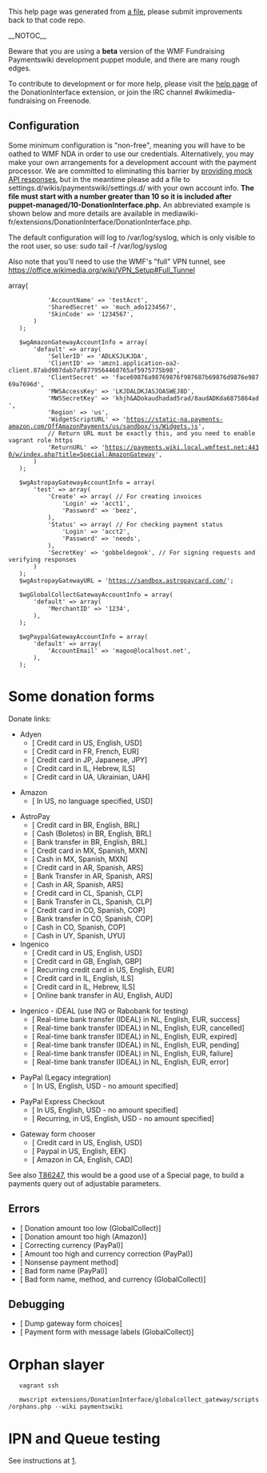 This help page was generated from [http://git.wikimedia.org/blob/mediawiki%2Fvagrant.git/HEAD/puppet%2Fmodules%2Fpayments%2Ffiles%2FMain_Page.wiki a file], please submit improvements back to that code repo.

__NOTOC__

Beware that you are using a '''beta''' version of the WMF Fundraising Paymentswiki development puppet module, and there are many rough edges.

To contribute to development or for more help, please visit the [https://www.mediawiki.org/wiki/Extension:DonationInterface help page] of the DonationInterface extension, or join the IRC channel #wikimedia-fundraising on Freenode.

== Configuration ==

Some minimum configuration is "non-free", meaning you will have to be oathed to WMF NDA in order to use our credentials.  Alternatively, you may make your own arrangements for a development account with the payment processor.  We are committed to eliminating this barrier by [https://phabricator.wikimedia.org/T89188 providing mock API responses], but in the meantime please add a file to settings.d/wikis/paymentswiki/settings.d/ with your own account info. '''The file must start with a number greater than 10 so it is included after puppet-managed/10-DonationInterface.php.''' An abbreviated example is shown below and more details are available in mediawiki-fr/extensions/DonationInterface/DonationInterface.php.

The default configuration will log to /var/log/syslog, which is only visible to the root user, so use: sudo tail -f /var/log/syslog

Also note that you'll need to use the WMF's "full" VPN tunnel, see https://office.wikimedia.org/wiki/VPN_Setup#Full_Tunnel

    <?php
    # settings.d/wikis/paymentswiki/settings.d/20-DI-test-accounts.php
    
    $wgAdyenGatewayURL = 'https://test.adyen.com';
    $wgAdyenGatewayAccountInfo = array(
        'test' => array(
            'AccountName' => 'testAcct',
            'SharedSecret' => 'much_ado1234567',
            'SkinCode' => '1234567',
        )
    );
    
    $wgAmazonGatewayAccountInfo = array(
        'default' => array(
            'SellerID' => 'ADLKSJLKJDA',
            'ClientID' => 'amzn1.application-oa2-client.87abd987dab7af8779564468765af5975775b98',
            'ClientSecret' => 'face69876a98769876f987687b69876d9876e98769a7696d',
            'MWSAccessKey' => 'LKJDALDKJASJOASWEJ8D',
            'MWSSecretKey' => 'khjh&ADokaudhadad5rad/8audADKda6875864ad',
            'Region' => 'us',
            'WidgetScriptURL' => 'https://static-na.payments-amazon.com/OffAmazonPayments/us/sandbox/js/Widgets.js',
            // Return URL must be exactly this, and you need to enable vagrant role https
            'ReturnURL' => 'https://payments.wiki.local.wmftest.net:4430/w/index.php?title=Special:AmazonGateway',
        )
    );
    
    $wgAstropayGatewayAccountInfo = array(
        'test' => array(
            'Create' => array( // For creating invoices
                'Login' => 'acct1',
                'Password' => 'beez',
            ),
            'Status' => array( // For checking payment status
                'Login' => 'acct2',
                'Password' => 'needs',
            ),
            'SecretKey' => 'gobbeldegook', // For signing requests and verifying responses
        )
    );
    $wgAstropayGatewayURL = 'https://sandbox.astropaycard.com/';
    
    $wgGlobalCollectGatewayAccountInfo = array(
        'default' => array(
            'MerchantID' => '1234',
        ),
    );
    
    $wgPaypalGatewayAccountInfo = array(
        'default' => array(
            'AccountEmail' => 'magoo@localhost.net',
        ),
    );

= Some donation forms =
Donate links:
* Adyen
** [{{fullurl:Special:AdyenGateway|appeal=JimmyQuote&payment_method=cc&recurring=&uselang=en&language=en&currency_code=USD&amount=10&country=US&ffname=adyen}} Credit card in US, English, USD]
** [{{fullurl:Special:AdyenGateway|appeal=JimmyQuote&payment_method=cc&recurring=&uselang=fr&language=fr&currency_code=EUR&amount=10&country=FR&ffname=adyen}} Credit card in FR, French, EUR]
** [{{fullurl:Special:AdyenGateway|appeal=JimmyQuote&payment_method=cc&recurring=&uselang=ja&language=ja&currency_code=JPY&amount=250&country=JP&ffname=adyen}} Credit card in JP, Japanese, JPY]
** [{{fullurl:Special:AdyenGateway|appeal=JimmyQuote&payment_method=cc&recurring=&uselang=he&language=he&currency_code=ILS&amount=100&country=IL&ffname=adyen}} Credit card in IL, Hebrew, ILS]
** [{{fullurl:Special:AdyenGateway|appeal=JimmyQuote&payment_method=cc&recurring=&uselang=uk&language=uk&currency_code=UAH&amount=100&country=UA&ffname=adyen}} Credit card in UA, Ukrainian, UAH]

* Amazon
** [{{fullurl:Special:AmazonGateway|currency_code=USD&country=US&amount=1&ffname=amazon}} In US, no language specified, USD]

* AstroPay
** [{{fullurl:Special:AstroPayGateway|appeal=JimmyQuote&payment_method=cc&recurring=&uselang=en&language=en&currency_code=BRL&amount=100&country=BR&ffname=astropay}} Credit card in BR, English, BRL]
** [{{fullurl:Special:AstroPayGateway|appeal=JimmyQuote&payment_method=cash&recurring=&uselang=en&language=en&currency_code=BRL&amount=100&country=BR&ffname=astropay}} Cash (Boletos) in BR, English, BRL]
** [{{fullurl:Special:AstroPayGateway|appeal=JimmyQuote&payment_method=bt&recurring=&uselang=en&language=en&currency_code=BRL&amount=100&country=BR&ffname=astropay}} Bank transfer in BR, English, BRL]
** [{{fullurl:Special:AstroPayGateway|appeal=JimmyQuote&payment_method=cc&recurring=&uselang=es&language=es&currency_code=MXN&amount=100&country=MX&ffname=astropay-mx}} Credit card in MX, Spanish, MXN]
** [{{fullurl:Special:AstroPayGateway|appeal=JimmyQuote&payment_method=cash&recurring=&uselang=es&language=es&currency_code=MXN&amount=100&country=MX&ffname=astropay-mx}} Cash in MX, Spanish, MXN]
** [{{fullurl:Special:AstroPayGateway|appeal=JimmyQuote&payment_method=cc&recurring=&uselang=es&language=es&currency_code=ARS&amount=100&country=AR&ffname=astropay-ar}} Credit card in AR, Spanish, ARS]
** [{{fullurl:Special:AstroPayGateway|appeal=JimmyQuote&payment_method=bt&recurring=&uselang=es&language=es&currency_code=ARS&amount=100&country=AR&ffname=astropay-ar}} Bank Transfer in AR, Spanish, ARS]
** [{{fullurl:Special:AstroPayGateway|appeal=JimmyQuote&payment_method=cash&recurring=&uselang=es&language=es&currency_code=ARS&amount=100&country=AR&ffname=astropay-ar}} Cash in AR, Spanish, ARS]
** [{{fullurl:Special:AstroPayGateway|appeal=JimmyQuote&payment_method=cc&recurring=&uselang=es&language=es&currency_code=CLP&amount=5000&country=CL&ffname=astropay-cl}} Credit card in CL, Spanish, CLP]
** [{{fullurl:Special:AstroPayGateway|appeal=JimmyQuote&payment_method=bt&recurring=&uselang=es&language=es&currency_code=CLP&amount=5000&country=CL&ffname=astropay-cl}} Bank Transfer in CL, Spanish, CLP]
** [{{fullurl:Special:AstroPayGateway|appeal=JimmyQuote&payment_method=cc&recurring=&uselang=es&language=es&currency_code=COP&amount=5000&country=CO&ffname=astropay-co}} Credit card in CO, Spanish, COP]
** [{{fullurl:Special:AstroPayGateway|appeal=JimmyQuote&payment_method=bt&recurring=&uselang=es&language=es&currency_code=COP&amount=5000&country=CO&ffname=astropay-co}} Bank transfer in CO, Spanish, COP]
** [{{fullurl:Special:AstroPayGateway|appeal=JimmyQuote&payment_method=cash&recurring=&uselang=es&language=es&currency_code=COP&amount=5000&country=CO&ffname=astropay-co}} Cash in CO, Spanish, COP]
** [{{fullurl:Special:AstroPayGateway|appeal=JimmyQuote&payment_method=cash&recurring=&uselang=es&language=es&currency_code=UYU&amount=5000&country=UY&ffname=astropay-uy}} Cash in UY, Spanish, UYU]
* Ingenico
** [{{fullurl:Special:GlobalCollectGateway|appeal=JimmyQuote&ffname=cc-vmad&payment_method=cc&recurring=&uselang=en&language=en&currency_code=USD&amount=10&country=US}} Credit card in US, English, USD]
** [{{fullurl:Special:GlobalCollectGateway|appeal=JimmyQuote&ffname=cc-vmad&payment_method=cc&recurring=&uselang=en&language=en&currency_code=GBP&country=GB&amount=2.01}} Credit card in GB, English, GBP]
** [{{fullurl:Special:GlobalCollectGateway|appeal=JimmyQuote&ffname=rcc-vmad&payment_method=cc&recurring=1&uselang=en&language=en&currency_code=EUR&country=US&amount=2.01}} Recurring credit card in US, English, EUR]
** [{{fullurl:Special:GlobalCollectGateway|appeal=JimmyQuote&ffname=cc-vmad&payment_method=cc&recurring=&uselang=en&language=en&currency_code=ILS&country=IL&amount=20.01}} Credit card in IL, English, ILS]
** [{{fullurl:Special:GlobalCollectGateway|appeal=JimmyQuote&ffname=cc-vmad&payment_method=cc&recurring=&uselang=he&language=he&currency_code=ILS&country=IL&amount=20.01}} Credit card in IL, Hebrew, ILS]
** [{{fullurl:Special:GlobalCollectGateway|appeal=JimmyQuote&recurring=&payment_method=obt&utm_medium=Waystogive&utm_campaign=C11_Waystogive&utm_key=&language=en&country=AU&returnto=Thank_You%2Fen&amountGiven=&currency_code=AUD&frequency=onetime&amount=3&uselang=en}} Online bank transfer in AU, English, AUD]

* Ingenico - iDEAL (use ING or Rabobank for testing)
** [{{fullurl:Special:GlobalCollectGateway|appeal=JimmyQuote&ffname=rtbt-ideal-noadd&recurring=&payment_method=rtbt&payment_submethod=rtbt_ideal&utm_source=Waystogive.default%7Edefault%7Edefault%7Edefault%7Econtrol.rtbt.rtbt_ideal&utm_medium=Waystogive&utm_campaign=C11_Waystogive&utm_key=&language=en&country=NL&returnto=Thank_You%2Fen&amountGiven=&currency_code=EUR&frequency=onetime&amount=1&uselang=en}} Real-time bank transfer (IDEAL) in NL, English, EUR, success]
** [{{fullurl:Special:GlobalCollectGateway|appeal=JimmyQuote&ffname=rtbt-ideal-noadd&recurring=&payment_method=rtbt&payment_submethod=rtbt_ideal&utm_source=Waystogive.default%7Edefault%7Edefault%7Edefault%7Econtrol.rtbt.rtbt_ideal&utm_medium=Waystogive&utm_campaign=C11_Waystogive&utm_key=&language=en&country=NL&returnto=Thank_You%2Fen&amountGiven=&currency_code=EUR&frequency=onetime&amount=2&uselang=en}} Real-time bank transfer (IDEAL) in NL, English, EUR, cancelled]
** [{{fullurl:Special:GlobalCollectGateway|appeal=JimmyQuote&ffname=rtbt-ideal-noadd&recurring=&payment_method=rtbt&payment_submethod=rtbt_ideal&utm_source=Waystogive.default%7Edefault%7Edefault%7Edefault%7Econtrol.rtbt.rtbt_ideal&utm_medium=Waystogive&utm_campaign=C11_Waystogive&utm_key=&language=en&country=NL&returnto=Thank_You%2Fen&amountGiven=&currency_code=EUR&frequency=onetime&amount=3&uselang=en}} Real-time bank transfer (IDEAL) in NL, English, EUR, expired]
** [{{fullurl:Special:GlobalCollectGateway|appeal=JimmyQuote&ffname=rtbt-ideal-noadd&recurring=&payment_method=rtbt&payment_submethod=rtbt_ideal&utm_source=Waystogive.default%7Edefault%7Edefault%7Edefault%7Econtrol.rtbt.rtbt_ideal&utm_medium=Waystogive&utm_campaign=C11_Waystogive&utm_key=&language=en&country=NL&returnto=Thank_You%2Fen&amountGiven=&currency_code=EUR&frequency=onetime&amount=4&uselang=en}} Real-time bank transfer (IDEAL) in NL, English, EUR, pending]
** [{{fullurl:Special:GlobalCollectGateway|appeal=JimmyQuote&ffname=rtbt-ideal-noadd&recurring=&payment_method=rtbt&payment_submethod=rtbt_ideal&utm_source=Waystogive.default%7Edefault%7Edefault%7Edefault%7Econtrol.rtbt.rtbt_ideal&utm_medium=Waystogive&utm_campaign=C11_Waystogive&utm_key=&language=en&country=NL&returnto=Thank_You%2Fen&amountGiven=&currency_code=EUR&frequency=onetime&amount=5&uselang=en}} Real-time bank transfer (IDEAL) in NL, English, EUR, failure]
** [{{fullurl:Special:GlobalCollectGateway|appeal=JimmyQuote&ffname=rtbt-ideal-noadd&recurring=&payment_method=rtbt&payment_submethod=rtbt_ideal&utm_source=Waystogive.default%7Edefault%7Edefault%7Edefault%7Econtrol.rtbt.rtbt_ideal&utm_medium=Waystogive&utm_campaign=C11_Waystogive&utm_key=&language=en&country=NL&returnto=Thank_You%2Fen&amountGiven=&currency_code=EUR&frequency=onetime&amount=7&uselang=en}} Real-time bank transfer (IDEAL) in NL, English, EUR, error]

* PayPal (Legacy integration)
** [{{fullurl:Special:PaypalLegacyGateway|appeal=JimmyQuote&ffname=paypal&recurring=&language=en&utm_source=Waystogive&utm_medium=sitenotice&utm_campaign=C11_Waystogive&gateway=paypal&returnto=Thank_You%2Fen&currency_code=USD&uselang=en}} In US, English, USD - no amount specified]

* PayPal Express Checkout
** [{{fullurl:Special:PaypalExpressGateway|appeal=JimmyQuote&ffname=paypal&recurring=&language=en&utm_source=Waystogive&utm_medium=sitenotice&utm_campaign=C11_Waystogive&gateway=paypal&returnto=Thank_You%2Fen&currency_code=USD&uselang=en}} In US, English, USD - no amount specified]
** [{{fullurl:Special:PaypalExpressGateway|appeal=JimmyQuote&ffname=paypal&recurring=1&language=en&utm_source=Waystogive&utm_medium=sitenotice&utm_campaign=C11_Waystogive&gateway=paypal&returnto=Thank_You%2Fen&currency_code=USD&uselang=en}} Recurring, in US, English, USD - no amount specified]

* Gateway form chooser
** [{{fullurl:Special:GatewayFormChooser|uselang=en&language=en&currency_code=USD&amount=10&country=US&payment_method=cc}} Credit card in US, English, USD]
** [{{fullurl:Special:GatewayFormChooser|uselang=en&language=en&currency_code=EEK&country=US&amount=2500&payment_method=paypal}} Paypal in US, English, EEK]
** [{{fullurl:Special:GatewayFormChooser|uselang=en&language=en&currency_code=CAD&country=CA&amount=250&payment_method=amazon}} Amazon in CA, English, CAD]

See also [https://phabricator.wikimedia.org/T86247 T86247], this would be a good use of a Special page, to build a payments query out of adjustable parameters.

== Errors ==
* [{{fullurl:Special:GlobalCollectGateway|appeal=JimmyQuote&ffname=cc-vmad&recurring=&uselang=en&language=en&currency_code=USD&country=US&amount=.01&payment_method=cc}} Donation amount too low (GlobalCollect)]
* [{{fullurl:Special:AmazonGateway|uselang=en&language=en&currency_code=USD&country=US&amount=992500&payment_method=amazon}} Donation amount too high (Amazon)]
* [{{fullurl:Special:PaypalLegacyGateway|appeal=JimmyQuote&ffname=paypal&recurring=&uselang=en&language=en&currency_code=INR&country=US&amount=200.01}} Correcting currency (PayPal)]
* [{{fullurl:Special:PaypalLegacyGateway|ffname=paypal&recurring=&payment_method=paypal&utm_source=fr-redir.default%7Edefault%7Edefault%7Edefault%7Econtrol.paypal&utm_medium=spontaneous&utm_campaign=spontaneous&utm_key=&referrer=&language=en&country=US&returnto=Thank_You%2Fen&amountGiven=&currency_code=EEK&frequency=onetime&amount=30000000&uselang=en}} Amount too high and currency correction (PayPal)]
* [{{fullurl:Special:GatewayFormChooser|uselang=en&language=en&currency_code=USD&amount=10&country=US&payment_method=blarg}} Nonsense payment method]
* [{{fullurl:Special:PaypalLegacyGateway|ffname=badname&recurring=&payment_method=paypal&language=en&country=NO&returnto=Thank_You%2Fen&amountGiven=&currency_code=NKD&frequency=onetime&amount=3000&uselang=en}} Bad form name (PayPal)]
* [{{fullurl:Special:GlobalCollectGateway|ffname=badname&recurring=&payment_method=aa&language=en&country=NO&returnto=Thank_You%2Fen&amountGiven=&currency_code=ABC&frequency=onetime&amount=3000&uselang=en}} Bad form name, method, and currency (GlobalCollect)]

== Debugging ==
* [{{fullurl:Special:GatewayFormChooser|testGetAll=1}} Dump gateway form choices]
* [{{fullurl:Special:GlobalCollectGateway|appeal=JimmyQuote&ffname=cc-vmad&recurring=&uselang=qqx&language=qqx&currency_code=USD&country=US&amount=1.01}} Payment form with message labels (GlobalCollect)]

= Orphan slayer =

    vagrant ssh
    
    mwscript extensions/DonationInterface/globalcollect_gateway/scripts/orphans.php --wiki paymentswiki

= IPN and Queue testing =

See instructions at [https://www.mediawiki.org/wiki/Fundraising_tech/Queue_testing].

